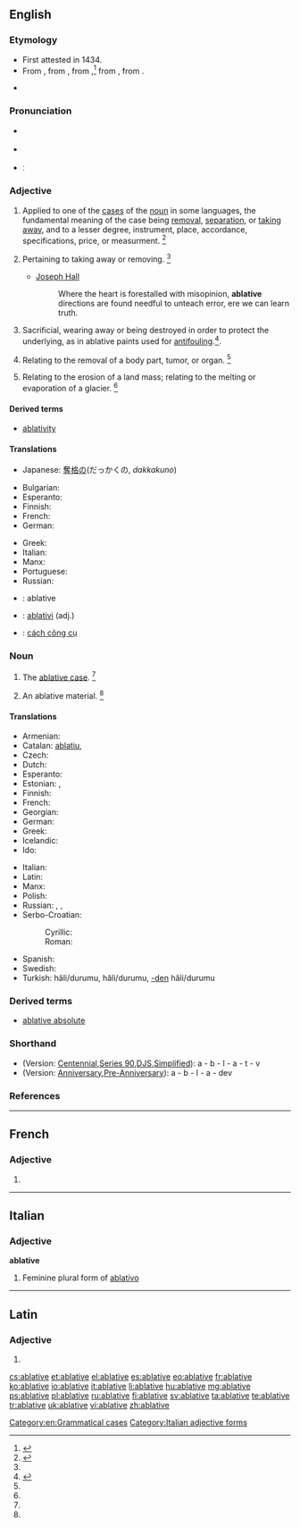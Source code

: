 ==English==
{{wikipedia}}

===Etymology===
* First attested in 1434.
* From {{etyl|enm}}, from {{etyl|fro}} {{term|ablatif|ablatif|the ablative case|lang=fro}}, from {{etyl|la}} {{term|ablativus|ablātīvus|expressing removal|lang=la}},<ref>{{reference-book | last =| first = | authorlink =  | coauthors =  | editor =Morris, William    | others =  | title = The American Heritage Dictionary of the English Language | origdate =  | origyear = 1969| origmonth =  | url =  | format =  | accessdate =  | accessyear =  | accessmonth =  | edition =  | date =  | year =1971| month =  | publisher =American Heritage Publishing Co., Inc. | location = New York, NY | language =  | id =  | doi = | isbn =0-395-09066-0 | lccn = | ol = | pages =3| chapter =  | chapterurl =  | quote =}}</ref> from {{etyl|la}} {{term|ablatus|ablātus|taken away|lang=la}}, from {{etyl|la}} {{term|aufero|auferō|I take away|lang=la}}.
* {{sense|engineering|nautical}} {{back-form|ablate}}

===Pronunciation===
* {{sense|grammar}} {{a|US}} {{IPA|/ˈæb.lə.tɪv/}}
* {{sense|engineering|nautical}} {{IPA|əˈbleɪ.tɪv/}}
*ː {{audio|en-us-ablative.ogg|Audio (US)}}

===Adjective===
{{en-adj|-}}

# {{grammar}} Applied to one of the [[case]]s of the [[noun]] in some languages, the fundamental meaning of the case being [[removal]], [[separation]], or [[taking away]], and to a lesser degree, instrument, place, accordance, specifications, price, or measurment. {{defdate|First attested around 1350 to 1470.}}<ref name=SOED>{{reference-book | last =| first = | authorlink =  | coauthors =  | editor =Brown, Lesley  | others =  | title = The Shorter Oxford English Dictionary | origdate =  | origyear = 1933| origmonth =  | url =  | format =  | accessdate =  | accessyear =  | accessmonth =  | edition = 5th | date =  | year =2003| month =  | publisher =Oxford University Press  | location =Oxford, UK | language =  | id =  | doi = | isbn =978-0-19-860575-7 | lccn = | ol = | pages =5| chapter =  | chapterurl =  | quote =}}</ref>
# {{obsolete}} Pertaining to taking away or removing. {{defdate|Mid 16<sup>th</sup> century.}}<ref name=SOED/>
#* {{rfdate}} [[w:Joseph Hall (bishop)|Joseph Hall]]
#*: Where the heart is forestalled with misopinion, '''ablative''' directions are found needful to unteach error, ere we can learn truth.
# {{context|engineering|nautical}} Sacrificial, wearing away or being destroyed in order to protect the underlying, as in ablative paints used for [[antifouling]].{{defdate|First attested in 1959.}}<ref>{{reference-book | last = Dobbie | first = Elliott K. | coauthors = Dunmore, C. William, et al. | editor = Barnhart, Robert K.| title = Chambers Dictionary of Etymology | origyear = 1998 | year = 2004 | publisher = Chambers Harrap Publishers Ltd | location = Edinburgh, Scotland | isbn =0550142304 | pages = 3}}</ref>.
# {{medical}} Relating to the removal of a body part, tumor, or organ. {{defdate|Mid 20<sup>th</sup> century.}}<ref name=SOED/>
# {{geology}} Relating to the erosion of a land mass; relating to the melting or evaporation of a glacier. {{defdate|Mid 20<sup>th</sup> century.}}<ref name=SOED/>

====Derived terms====
* [[ablativity]]

====Translations====
{{trans-top|obsolete: taking away}}
* Japanese: [[奪格の]](だっかくの, ''dakkakuno'')
{{trans-mid}}
{{trans-bottom}}

{{trans-top|applied to one of the cases of the noun in other language}}
* Bulgarian: {{t-|bg|творителен (падеж)}}
* Esperanto: {{t-|eo|ablativa|xs=Esperanto}}
* Finnish: {{t+|fi|ablatiivinen}}
* French: {{t+|fr|ablatif}}
* German: {{t-|de|ablativisch}}
{{trans-mid}}
* Greek: {{t+|el|αφαιρετικός|f|tr=afairetikós}}
* Italian: {{t+|it|ablativo|m}}
* Manx: {{t-|gv|gowaltagh}}
* Portuguese: {{t+|pt|ablativo}}
* Russian: {{t-|ru|аблятивный|tr=abljatívnyj|sc=Cyrl}}
{{trans-bottom}}

{{checktrans-top}}
* {{ttbc|ia}}: ablative
{{trans-mid}}
* {{ttbc|nov}}: [[ablativi]] (adj.)
* {{ttbc|vi}}: [[cách công cụ]]
{{trans-bottom}}

===Noun===
{{en-noun}}

# {{grammar}} The [[ablative case]]. {{defdate|First attested around 1350 to 1470.}}<ref name=SOED/>
# An ablative material. {{defdate|Mid 20<sup>th</sup> century.}}<ref name=SOED/>

====Translations====
{{trans-top|(grammar) the ablative case}}
* Armenian: {{t-|hy|բացառական|tr=bac’aṙakan}}
* Catalan: [[ablatiu]], {{m}}
* Czech: {{t-|cs|ablativ|m}}
* Dutch: {{t+|nl|ablatief|m}}
* Esperanto: {{t+|eo|ablativo|xs=Esperanto}}
* Estonian: {{t+|et|alaltütlev}}, {{t+|et|ablatiiv}}
* Finnish: {{t+|fi|ablatiivi}}
* French: {{t+|fr|ablatif|m}}
* Georgian: {{t+|ka|მოქმედებითი|sc=Geor|xs=Georgian}}
* German: {{t+|de|Ablativ|m}}
* Greek: {{t+|el|αφαιρετική|f|tr=afairetikí}}
* Icelandic: {{t+|is|sviftifall|n}}
* Ido: {{t+|io|ablativo|xs=Ido}}
{{trans-mid}}
* Italian: {{t+|it|ablativo|m}}
* Latin: {{t-|la|casus ablativus|m}}
* Manx: {{t-|gv|gowaltagh|m}}
* Polish: {{t+|pl|ablatyw|m}}
* Russian: {{t-|ru|отложительный падеж|m|tr=otložítelʹnyj padéž|sc=Cyrl}}, {{t+|ru|аблятив|m|tr=abljatív|sc=Cyrl}}, {{t+|ru|аблатив|m|tr=ablatív|sc=Cyrl}}
* Serbo-Croatian:
*: Cyrillic: {{t-|sh|аблатив|m}}
*: Roman: {{t-|sh|ablativ|m}}
* Spanish: {{t+|es|ablativo|m}}
* Swedish: {{t+|sv|ablativ}}
* Turkish: {{t+|tr|ayrılma}} hâli/durumu, {{t+|tr|çıkma}} hâli/durumu, [[-den]] hâli/durumu
{{trans-bottom}}

===Derived terms===
* [[ablative absolute]]<!-- this does not belong here! - a construction in Latin, in which a noun in the ablative case has a [[participle]] (either expressed or [[implied]]), [[agreeing]] with it in [[gender]], [[number]], and case, both words forming a clause by themselves and being [[unconnected]], [[grammatically]], with the rest of the sentence; as, ''Tarquinio regnante, Pythagoras venit'', ''i. e.'' "Tarquinius reigning, Pythagoras came"; so, "When Tarquinius was king, Pythagoras came".-->

===Shorthand===
* (Version: [http://en.wikipedia.org/wiki/Gregg_Shorthand#Centennial_Gregg_Shorthand Centennial],[http://en.wikipedia.org/wiki/Gregg_Shorthand#Series_90_Gregg_Shorthand  Series 90],[http://en.wikipedia.org/wiki/Gregg_Shorthand#Diamond_Jubilee_Gregg_Shorthand  DJS],[http://en.wikipedia.org/wiki/Gregg_Shorthand#Simplified_Gregg_Shorthand Simplified]): a - b - l - a - t - v
* (Version: [http://en.wikipedia.org/wiki/Gregg_Shorthand#Anniversary_Gregg_Shorthand Anniversary],[http://en.wikipedia.org/wiki/Gregg_Shorthand#Pre-Anniversary_Gregg_Shorthand Pre-Anniversary]): a - b - l - a - dev

===References===
<references/>

[[Category:en:Grammatical cases]]

----

==French==

===Adjective===
{{fr-adj-form}} {{f}}

# {{form of|feminine|[[ablatif]]|lang=fr}}

----

==Italian==

===Adjective===
'''ablative''' {{f}}

# Feminine plural form of [[ablativo]]

[[Category:Italian adjective forms]]

----

==Latin==

===Adjective===
{{la-adj-form|ablative}}

# {{inflection of|ablativus|ablativus|voc|m|s|lang=la}}

[[cs:ablative]]
[[et:ablative]]
[[el:ablative]]
[[es:ablative]]
[[eo:ablative]]
[[fr:ablative]]
[[ko:ablative]]
[[io:ablative]]
[[it:ablative]]
[[li:ablative]]
[[hu:ablative]]
[[mg:ablative]]
[[ps:ablative]]
[[pl:ablative]]
[[ru:ablative]]
[[fi:ablative]]
[[sv:ablative]]
[[ta:ablative]]
[[te:ablative]]
[[tr:ablative]]
[[uk:ablative]]
[[vi:ablative]]
[[zh:ablative]]